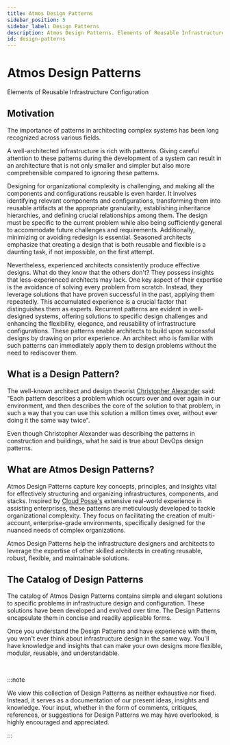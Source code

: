 ```yaml
---
title: Atmos Design Patterns
sidebar_position: 5
sidebar_label: Design Patterns
description: Atmos Design Patterns. Elements of Reusable Infrastructure Configuration
id: design-patterns
---
```



# Atmos Design Patterns

Elements of Reusable Infrastructure Configuration

## Motivation

The importance of patterns in architecting complex systems has been long recognized across various fields.

A well-architected infrastructure is rich with patterns. Giving careful attention to these patterns during the development of a system can result in
an architecture that is not only smaller and simpler but also more comprehensible compared to ignoring these patterns.

Designing for organizational complexity is challenging, and making all the components and configurations reusable is even harder.
It involves identifying relevant components and configurations, transforming them into reusable artifacts at the appropriate granularity,
establishing inheritance hierarchies, and defining crucial relationships among them. The design must be specific to the current problem while also
being sufficiently general to accommodate future challenges and requirements. Additionally, minimizing or avoiding redesign is essential. Seasoned
architects emphasize that creating a design that is both reusable and flexible is a daunting task, if not impossible, on the first attempt.

Nevertheless, experienced architects consistently produce effective designs.
What do they know that the others don't?
They possess insights that less-experienced architects may lack. One key aspect of their expertise is the avoidance of solving every problem from
scratch. Instead, they leverage solutions that have proven successful in the past, applying them repeatedly. This accumulated experience is a crucial
factor that distinguishes them as experts. Recurrent patterns are evident in well-designed systems, offering solutions to specific design challenges
and enhancing the flexibility, elegance, and reusability of infrastructure configurations. These patterns enable architects to build upon successful
designs by drawing on prior experience. An architect who is familiar with such patterns can immediately apply them to design problems without the need
to rediscover them.

## What is a Design Pattern?

The well-known architect and design theorist [Christopher Alexander](https://en.wikipedia.org/wiki/Christopher_Alexander) said: "Each pattern describes a problem which occurs over and over again in our
environment, and then describes the core of the solution to that problem, in such a way that you can use this solution a million times over, without
ever doing it the same way twice".

Even though Christopher Alexander was describing the patterns in construction and buildings, what he said is true about DevOps design patterns.

## What are Atmos Design Patterns?

Atmos Design Patterns capture key concepts, principles, and insights vital for effectively structuring and organizing infrastructures, components, and stacks. Inspired by [Cloud Posse's](https://cloudposse.com) extensive real-world experience in assisting enterprises, these patterns are meticulously developed to tackle organizational complexity. They focus on facilitating the creation of multi-account, enterprise-grade environments, specifically designed for the nuanced needs of complex organizations.


Atmos Design Patterns help the infrastructure designers and architects to leverage the expertise of other skilled architects in creating reusable,
robust, flexible, and maintainable solutions.

## The Catalog of Design Patterns

The catalog of Atmos Design Patterns contains simple and elegant solutions to specific problems in infrastructure design and
configuration. These solutions have been developed and evolved over time. The Design Patterns encapsulate them in concise and readily applicable
forms.

Once you understand the Design Patterns and have experience with them, you won't ever think about infrastructure design in the same way.
You'll have knowledge and insights that can make your own designs more flexible, modular, reusable, and understandable.

<br/>

:::note

We view this collection of Design Patterns as neither exhaustive nor fixed. Instead, it serves as a documentation of our present ideas, insights and
knowledge. Your input, whether in the form of comments, critiques, references, or suggestions for Design Patterns we may have overlooked, is highly
encouraged and appreciated.

:::

<br/>
<br/>

<DocCardList />
